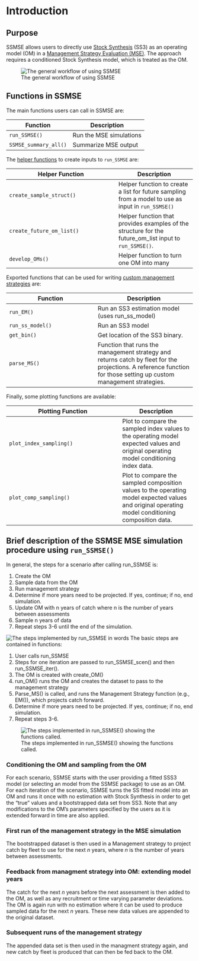 # Introduction {#intro}

## Purpose

SSMSE allows users to directly use [Stock Synthesis](https://vlab.noaa.gov/web/stock-synthesis) (SS3) as an operating model (OM) in a [Management Strategy Evaluation (MSE)](https://doi.org/10.1139/cjfas-2019-0084). The approach requires a conditioned Stock Synthesis model, which is treated as the OM.

![The general workflow of using SSMSE](images/workflow_ssmse_noaa_branding.png)

## Functions in SSMSE {#funs}

The main functions users can call in SSMSE are:

Function               | Description
---------------------- | ------------------
`run_SSMSE()`            | Run the MSE simulations
`SSMSE_summary_all()`    | Summarize MSE output

The [helper functions](#helper) to create inputs to `run_SSMSE` are:

Helper Function           | Description
------------------------- | ------------------
`create_sample_struct()`  | Helper function to create a list for future sampling from a model to use as input in `run_SSMSE()`
`create_future_om_list()` | Helper function that provides examples of the structure for the future_om_list input to `run_SSMSE()`.
`develop_OMs()`           | Helper function to turn one OM into many

Exported functions that can be used for writing [custom management strategies](#custom-MS) are:

Function    | Description
-----------  | ------------
`run_EM()`       |  Run an SS3 estimation model (uses run_ss_model)
`run_ss_model()` | Run an SS3 model
`get_bin()`      | Get location of the SS3 binary.
`parse_MS()`     | Function that runs the management strategy and returns catch by fleet for the projections. A reference function for those setting up custom management strategies. 

Finally, some plotting functions are available:

Plotting Function | Description
----------------- | -----------
`plot_index_sampling()` | Plot to compare the sampled index values to the operating model expected values and original operating model conditioning index data.
`plot_comp_sampling()`  | Plot to compare the sampled composition values to the operating model expected values and original operating model conditioning composition data.

## Brief description of the SSMSE MSE simulation procedure using `run_SSMSE()`

In general, the steps for a scenario after calling run_SSMSE is:

1. Create the OM
2. Sample data from the OM
3. Run management strategy
4. Determine if more years need to be projected. If yes, continue; if no, end simulation.
5. Update OM with n years of catch where n is the number of years between assessments
6. Sample n years of data
7. Repeat steps 3-6 until the end of the simulation.

![The steps implemented by run_SSMSE in words](images/ssmse_1_iter.png)
The basic steps are contained in functions:

1. User calls run_SSMSE
2. Steps for one iteration are passed to run_SSMSE_scen() and then run_SSMSE_iter().
3. The OM is created with create_OM()
4. run_OM() runs the OM and creates the dataset to pass to the management strategy
5. Parse_MS() is called, and runs the Management Strategy function (e.g., EM()), which projects catch forward.
6. Determine if more years need to be projected. If yes, continue; if no, end simulation.
7. Repeat steps 3-6.

![The steps implemented in run_SSMSE() showing the functions called.](images/ssmse_fxn_map.png)

### Conditioning the OM and sampling from the OM

For each scenario, SSMSE starts with the user providing a fitted SSS3 model (or selecting an model from the SSMSE package) to use as an OM. For each iteration of the scenario, SSMSE turns the SS fitted model into an OM and runs it once with no estimation with Stock Synthesis in order to get the "true" values and a bootstrapped data set from SS3. Note that any modifications to the OM's parameters specified by the users as it is extended forward in time are also applied.

### First run of the management strategy in the MSE simulation

The bootstrapped dataset is then used in a Management strategy to project catch by fleet to use for the next $n$ years, where $n$ is the number of years between assessments.

### Feedback from managment strategy into OM: extending model years

The catch for the next $n$ years before the next assessment is then added to the OM, as well as any recruitment or time varying parameter deviations. The OM is again run with no estimation where it can be used to produce sampled data for the next $n$ years. These new data values are appended to the original dataset.

### Subsequent runs of the management strategy

The appended data set is then used in the managment strategy again, and new catch by fleet is produced that can then be fed back to the OM.
